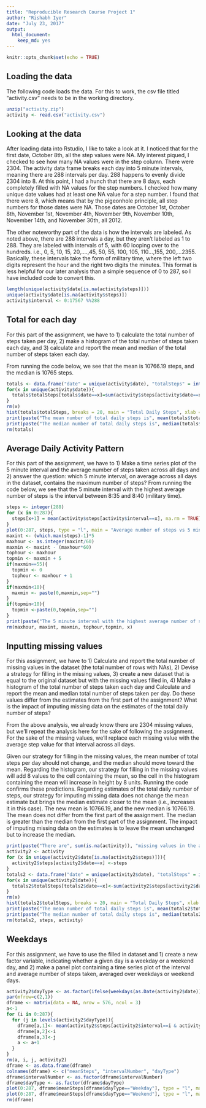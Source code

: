 ---
title: "Reproducible Research Course Project 1"
author: "Rishabh Iyer"
date: "July 23, 2017"
output: 
  html_document: 
    keep_md: yes
---

```{r setup, include=FALSE}
knitr::opts_chunk$set(echo = TRUE)
```

## Loading the data
The following code loads the data. For this to work, the csv file titled "activity.csv" needs to be in the working directory.

```{r activity, echo = TRUE}
unzip("activity.zip")
activity <- read.csv("activity.csv")
```
## Looking at the data
After loading data into Rstudio, I like to take a look at it.  I noticed that for the first date, October 8th, all the step values were NA. My interest piqued, I checked to see how many NA values were in the step column.  There were 2304. The activity data frame breaks each day into 5 minute intervals, meaning there are 288 intervals per day. 288 happens to evenly divide 2304 into 8.  At this point, I had a hunch that there are 8 days, each completely filled with NA values for the step numbers. I checked how many unique date values had at least one NA value for a step number. I found that there were 8, which means that by the pigeonhole principle, all step numbers for those dates were NA.  Those dates are October 1st, October 8th, November 1st, November 4th, November 9th, November 10th, November 14th, and November 30th, all 2012.

The other noteworthy part of the data is how the intervals are labeled. As noted above, there are 288 intervals a day, but they aren't labeled as 1 to 288. They are labeled with intervals of 5, with 60 looping over to the hundreds. i.e., 0, 5, 10, 15, 20,....,45, 50, 55, 100, 105, 110...,155, 200,...2355. Basically, these intervals take the form of military time, where the left two digits represent the hour and the right two digits the minutes.  This format is less helpful for our later analysis than a simple sequence of 0 to 287, so I have included code to convert this.

```{r first look, echo=TRUE}
length(unique(activity$date[is.na(activity$steps)]))
unique(activity$date[is.na(activity$steps)])
activity$interval <- 0:17567 %%288
```

## Total for each day
For this part of the assignment, we have to 1) calculate the total number of steps taken per day, 2) make a histogram of the total number of steps taken each day, and 3) calculate and report the mean and median of the total number of steps taken each day.

From running the code below, we see that the mean is 10766.19 steps, and the median is 10765 steps.

```{r dailyTotals, echo=TRUE}
totals <- data.frame("date" = unique(activity$date), "totalSteps" = integer(length(unique(activity$date))))
for(x in unique(activity$date)){
  totals$totalSteps[totals$date==x]=sum(activity$steps[activity$date==x])
}
rm(x)
hist(totals$totalSteps, breaks = 20, main = "Total Daily Steps", xlab = "Number of Steps")
print(paste("The mean number of total daily steps is", mean(totals$totalSteps, na.rm=TRUE)))
print(paste("The median number of total daily steps is", median(totals$totalSteps, na.rm = TRUE)))
rm(totals)
```
## Average Daily Activity Pattern
For this part of the assignment, we have to 1) Make a time series plot of the 5 minute interval and the average number of steps taken across all days and 2) answer the question: which 5 minute interval, on average across all days in the dataset, contains the maximum number of steps? From running the code below, we see that the 5 minute interval with the highest average number of steps is the interval between 8:35 and 8:40 (military time).

```{r averageIntervalSteps, echo = TRUE}
steps <- integer(288)
for (x in 0:287){
  steps[x+1] = mean(activity$steps[activity$interval==x], na.rm = TRUE)
}
plot(0:287, steps, type = "l", main = "Average number of steps vs 5 minute interval", ylab = "Average Number of Steps", xlab = "5 minute interval of the day, numbered from 0 to 287")
maxint <- (which.max(steps)-1)*5
maxhour <- as.integer(maxint/60)
maxmin <- maxint - (maxhour*60)
tophour <- maxhour
topmin <- maxmin + 5
if(maxmin==55){
  topmin <- 0
  tophour <- maxhour + 1
}
if(maxmin<10){
  maxmin <- paste(0,maxmin,sep="")
}
if(topmin<10){
  topmin <-paste(0,topmin,sep="")
}
print(paste("The 5 minute interval with the highest average number of steps is the interval between ", maxhour,":",maxmin, " and ", tophour,":",topmin," (military time).", sep = ""))
rm(maxhour, maxint, maxmin, tophour,topmin, x)
```
## Inputting missing values
For this assignment, we have to 1) Calculate and report the total number of missing values in the dataset (the total number of rows with NAs), 2) Devise a strategy for filling in the missing values, 3) create a new dataset that is equal to the original dataset but with the missing values filled in, 4) Make a histogram of the total number of steps taken each day and Calculate and report the mean and median total number of steps taken per day. Do these values differ from the estimates from the first part of the assignment? What is the impact of imputing missing data on the estimates of the total daily number of steps?

From the above analysis, we already know there are 2304 missing values, but we'll repeat the analysis here for the sake of following the assignment. For the sake of the missing values, we'll replace each missing value with the average step value for that interval across all days.

Given our strategy for filling in the missing values, the mean number of total steps per day should not change, and the median should move toward the mean. Regarding the histogram, our strategy for filling in the missing values will add 8 values to the cell containing the mean, so the cell in the histogram containing the mean will increase in height by 8 units. Running the code confirms these predictions.  Regarding estimates of the total daily number of steps, our strategy for imputing missing data does not change the mean estimate but brings the median estimate closer to the mean (i.e., increases it in this case). The new mean is 10766.19, and the new median is 10766.19.  The mean does not differ from the first part of the assignment.  The median is greater than the median from the first part of the assignment.  The impact of imputing missing data on the estimates is to leave the mean unchanged but to increase the median.
```{r inputMissingValues}
print(paste("There are", sum(is.na(activity)), "missing values in the activity dataset."))
activity2 <- activity
for (x in unique(activity2$date[is.na(activity2$steps)])){
  activity2$steps[activity2$date==x] <-steps
}
totals2 <- data.frame("date" = unique(activity2$date), "totalSteps" = integer(length(unique(activity2$date))))
for(x in unique(activity2$date)){
  totals2$totalSteps[totals2$date==x]<-sum(activity2$steps[activity2$date==x])
}
rm(x)
hist(totals2$totalSteps, breaks = 20, main = "Total Daily Steps", xlab = "Number of Steps")
print(paste("The mean number of total daily steps is", mean(totals2$totalSteps)))
print(paste("The median number of total daily steps is", median(totals2$totalSteps)))
rm(totals2, steps, activity)
```
## Weekdays
For this assignment, we have to use the filled in dataset and 1) create a new factor variable, indicating whether a given day is a weekday or a weekend day, and 2) make a panel plot containing a time series plot of the interval and average number of steps taken, averaged over weekdays or weekend days.
```{r weekdays, echo = TRUE}
activity2$dayType <- as.factor(ifelse(weekdays(as.Date(activity2$date))=="Saturday" | weekdays(as.Date(activity2$date))=="Sunday", "Weekend", "Weekday"))
par(mfrow=c(2,1))
dframe <- matrix(data = NA, nrow = 576, ncol = 3)
a<-1
for (i in 0:287){
  for (j in levels(activity2$dayType)){
    dframe[a,1]<- mean(activity2$steps[activity2$interval==i & activity2$dayType==j])
    dframe[a,2]<-i
    dframe[a,3]<-j
    a <- a+1
  }
}
rm(a, i, j, activity2)
dframe <- as.data.frame(dframe)
colnames(dframe) <- c("meanSteps", "intervalNumber", "dayType")
dframe$intervalNumber <- as.factor(dframe$intervalNumber)
dframe$dayType <- as.factor(dframe$dayType)
plot(0:287, dframe$meanSteps[dframe$dayType=="Weekday"], type = "l", main = "Mean Steps per interval for Weekdays", xlab = "5 minute interval, numbered from 0 to 287", ylab = "mean steps")
plot(0:287, dframe$meanSteps[dframe$dayType=="Weekend"], type = "l", main = "Mean Steps per interval for Weekends", xlab = "5 minute interval, numbered from 0 to 287", ylab = "mean steps")
rm(dframe)
```